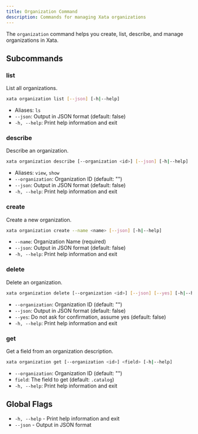 ```yaml
---
title: Organization Command
description: Commands for managing Xata organizations
---
```


The `organization` command helps you create, list, describe, and manage organizations in Xata.

## Subcommands

### list
List all organizations.

```bash
xata organization list [--json] [-h|--help]
```
- Aliases: `ls`
- `--json`: Output in JSON format (default: false)
- `-h, --help`: Print help information and exit

### describe
Describe an organization.

```bash
xata organization describe [--organization <id>] [--json] [-h|--help]
```
- Aliases: `view`, `show`
- `--organization`: Organization ID (default: "")
- `--json`: Output in JSON format (default: false)
- `-h, --help`: Print help information and exit

### create
Create a new organization.

```bash
xata organization create --name <name> [--json] [-h|--help]
```
- `--name`: Organization Name (required)
- `--json`: Output in JSON format (default: false)
- `-h, --help`: Print help information and exit

### delete
Delete an organization.

```bash
xata organization delete [--organization <id>] [--json] [--yes] [-h|--help]
```
- `--organization`: Organization ID (default: "")
- `--json`: Output in JSON format (default: false)
- `--yes`: Do not ask for confirmation, assume yes (default: false)
- `-h, --help`: Print help information and exit

### get
Get a field from an organization description.

```bash
xata organization get [--organization <id>] <field> [-h|--help]
```
- `--organization`: Organization ID (default: "")
- `field`: The field to get (default: `.catalog`)
- `-h, --help`: Print help information and exit

## Global Flags

- `-h, --help` - Print help information and exit
- `--json` - Output in JSON format 